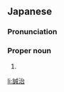 ==Japanese==
{{ja-kanjitab|せい|じ}}

===Pronunciation===
{{ja-pron|せいじ}}

===Proper noun===
{{ja-pos|proper|せいじ}}

# {{given name|male|lang=ja|sort=せいじ}}

[[li:誠治]]